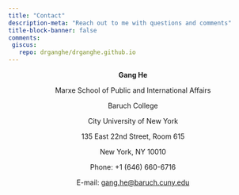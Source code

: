 ```yaml
---
title: "Contact"
description-meta: "Reach out to me with questions and comments"
title-block-banner: false
comments:
 giscus: 
   repo: drganghe/drganghe.github.io
---
```


<center>

**Gang He**

Marxe School of Public and International Affairs

Baruch College

City University of New York

135 East 22nd Street, Room 615

New York, NY 10010

Phone: +1 (646) 660-6716

E-mail: <gang.he@baruch.cuny.edu>


</center>
